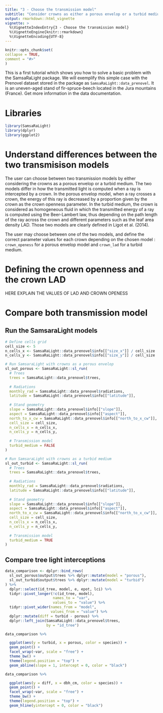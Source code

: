 ```yaml
---
title: "3 - Choose the transmission model"
subtitle: "Consider crowns as either a porous envelop or a turbid medium"
output: rmarkdown::html_vignette
vignette: >
  %\VignetteIndexEntry{3 - Choose the transmission model}
  %\VignetteEngine{knitr::rmarkdown}
  %\VignetteEncoding{UTF-8}
---
```

  
```r
knitr::opts_chunk$set(
collapse = TRUE,
comment = "#>"
)
```

This is a first tutorial which shows you how to solve a basic problem with the SamsaRaLight package. We will exemplify this simple case with the Prenovel dataset stored in the package as `SamsaRaLight::data_prenovel`. It is an uneven-aged stand of fir-spruce-beech located in the Jura mountains (France). Get more information in the data documentation.


# Libraries

```r
library(SamsaRaLight)
library(dplyr)
library(ggplot2)
```


# Understand differences between the two transmisison models

The user can choose between two transmission models by either considering the crowns as a porous envelop or a turbid medium. The two models differ in how the transmitted light is computed when a ray is intercepted by a crown. In the porous envelop model, when a ray crosses a crown, the energy of this ray is decreased by a proportion given by the crown as the crown openness parameter. In the turbid medium, the crown is considered as homogeneous fluid in which the transmitted energy of a ray is computed using the Beer-Lambert law, thus depending on the path length of the ray across the crown and different parameters such as the leaf area density LAD. Those two models are clearly defined in Ligot et al. (2014).

The user may choose between one of the two models, and define the correct parameter values for each crown depending on the chosen model : `crown_openess` for a porous envelop model and `crown_lad` for a turbid medium. 


# Defining the crown openness and the crown LAD

HERE EXPLAIN THE VALUES OF LAD AND CROWN OPENESS


# Compare both transmission model

## Run the SamsaraLight models

```r
# Define cells grid
cell_size <- 5 
n_cells_x <- SamsaRaLight::data_prenovel$info[["size_x"]] / cell_size
n_cells_y <- SamsaRaLight::data_prenovel$info[["size_y"]] / cell_size

# Run SamsaraLight with crowns as a porous envelop
sl_out_porous <- SamsaRaLight::sl_run(
  # Trees
  trees = SamsaRaLight::data_prenovel$trees, 
  
  # Radiations
  monthly_rad = SamsaRaLight::data_prenovel$radiations,
  latitude = SamsaRaLight::data_prenovel$info[["latitude"]], 
  
  # Stand geometry
  slope = SamsaRaLight::data_prenovel$info[["slope"]], 
  aspect = SamsaRaLight::data_prenovel$info[["aspect"]], 
  north_to_x_cw = SamsaRaLight::data_prenovel$info[["north_to_x_cw"]],
  cell_size = cell_size, 
  n_cells_x = n_cells_x, 
  n_cells_y = n_cells_y,
  
  # Transmission model
  turbid_medium = FALSE
)

# Run SamsaraLight with crowns as a turbid medium
sl_out_turbid <- SamsaRaLight::sl_run(
  # Trees
  trees = SamsaRaLight::data_prenovel$trees, 
  
  # Radiations
  monthly_rad = SamsaRaLight::data_prenovel$radiations,
  latitude = SamsaRaLight::data_prenovel$info[["latitude"]], 
  
  # Stand geometry
  slope = SamsaRaLight::data_prenovel$info[["slope"]], 
  aspect = SamsaRaLight::data_prenovel$info[["aspect"]], 
  north_to_x_cw = SamsaRaLight::data_prenovel$info[["north_to_x_cw"]],
  cell_size = cell_size, 
  n_cells_x = n_cells_x, 
  n_cells_y = n_cells_y,
  
  # Transmission model
  turbid_medium = TRUE
)
```


## Compare tree light interceptions

```r
data_comparison <- dplyr::bind_rows(
  sl_out_porous$output$trees %>% dplyr::mutate(model = "porous"),
  sl_out_turbid$output$trees %>% dplyr::mutate(model = "turbid")
) %>% 
  dplyr::select(id_tree, model, e, epot, lci) %>% 
  tidyr::pivot_longer(!c(id_tree, model),
                      names_to = "var",
                      values_to = "value") %>% 
  tidyr::pivot_wider(names_from = "model",
                     values_from = "value") %>% 
  dplyr::mutate(diff = turbid - porous) %>% 
  dplyr::left_join(SamsaRaLight::data_prenovel$trees,
                   by = "id_tree") 
```


```r
data_comparison %>% 

  ggplot(aes(y = turbid, x = porous, color = species)) +
  geom_point() +
  facet_wrap(~var, scale = "free") +
  theme_bw() +
  theme(legend.position = "top") +
  geom_abline(slope = 1, intercept = 0, color = "black")
```


```r
data_comparison %>% 

  ggplot(aes(y = diff, x = dbh_cm, color = species)) +
  geom_point() +
  facet_wrap(~var, scale = "free") +
  theme_bw() +
  theme(legend.position = "top") +
  geom_hline(yintercept = 0, color = "black")
```

